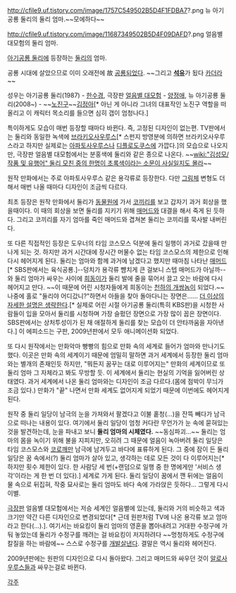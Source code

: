http://cfile9.uf.tistory.com/image/1757C549502B5D4F1FDBA7?.png
뉴 아기공룡 둘리의 둘리 엄마.~~모에하다~~

http://cfile9.uf.tistory.com/image/11687349502B5D4F09DAFD?.png
얼음별 대모험의 둘리 엄마.

[[아기공룡 둘리]]에 등장하는 [[둘리]]의 엄마.

공룡 시대에 살았으므로 이미 오래전에 故 [[공룡]]되었다. ~~그리고 '''[[석유]]'''가 됬다 [[카더라]]~~

성우는 아기공룡 둘리(1987) - [[한수경]], 극장판 [[얼음별 대모험]] - [[양정애]], 뉴 아기공룡 둘리(2008~) - ~~[[노진구]]~~[[김정아]][* 아닌 게 아니라 그녀의 대표작인 노진구 역할을 떠올리고 이 캐릭터 목소리를 들으면 심히 갭이 엄청나다.]

특이하게도 모습이 매번 등장할 때마다 바뀐다. 즉, 고정된 디자인이 없는편. TV판에서는 둘리와 동일한 녹색에 [[브라키오사우루스]][* 스펀지 방영분에 의하면 브라키오사우루스라고 하지만 실제로는 [[아파토사우루스]]나 [[디플로도쿠스]]에 가깝다.]의 모습으로 나오지만, 극장판 얼음별 대모험에서는 분홍색에 둘리와 같은 종으로 나온다. ~~[[wiki:"김성모/작품 및 유행어" 둘리 모친 중의 한명이 초록색이라는 소문이 사실일지도 몰라]]~~

원작 만화에서는 주로 아파토사우루스 같은 용각류로 등장한다. 다만 [[그림체]] 변형도 더해서 매번 나올 때마다 디자인이 조금씩 다르다.

최초 등장은 원작 만화에서 둘리가 [[동물원]]에 가서 [[코끼리]]를 보고 갑자기 과거 회상을 했을때이다. 이 때의 회상을 보면 둘리를 지키기 위해 [[매머드]]와 대결을 해서 죽게 된 듯하다. 그리고 코끼리를 자기 엄마를 죽인 매머드와 겹쳐본 둘리는 코끼리를 묵사발 내버린다.

또 다른 직접적인 등장은 도우너의 타임 코스모스 덕분에 둘리 일행이 과거로 갔을때 만나게 되는 것. 하지만 과거 시간대에 장시간 머물수 없는 타임 코스모스의 제한으로 인해 다시 헤어지게 된다. 둘리는 엄마와 함께 과거에 남겠다고 했지만 때마침 나타난 [[매머드]][* SBS판에서는 육식공룡.]--덩치가 용각류 뺨치게 큰 걸보니 스텝 매머드가 아닐까--와 둘리 엄마가 싸우는 사이에 [[희동이]]가 둘리 발에 줄을 묶어서 끌고 오는 바람에 다시 헤어지고 만다. ~~이 때문에 어린 시청자들에게 희동이는 [[천하의 개쌍놈]]이 되었다.~~ 나중에 홀로 "둘리야 어디갔니?"하면서 아들을 찾아 돌아다니는 장면은...... [[더 이상의 자세한 설명은 생략한다]].[* 실제로 어린 시절 아기공룡 둘리(특히 KBS판)을 시청한 사람들이 입을 모아서 둘리를 시청하며 가장 슬펐던 장면으로 가장 많이 꼽은 장면이다. SBS판에서는 상처투성이가 된 채 애절하게 둘리를 찾는 모습이 더 안타까움을 자아낸다.] 이 에피소드는 구판, 2009년판에서 모두 애니메이션화 되었다.

또 다시 원작에서는 만화악마 빵빵의 힘으로 만화 속의 세계로 들어가 엄마와 만나기도 했다. 이곳은 만화 속의 세계이기 때문에 엄밀히 말하면 과거 세계에서 등장한 둘리 엄마와는 별개의 존재인듯 하지만, "뭐든지 꿈꾸는 대로 이루어지는" 만화의 세계이므로 또 둘리 엄마 그 자체라고 봐도 무방할 듯. 이 세계에서 둘리는 현실의 기억을 잃어버린 상태였다. 과거 세계에서 나온 둘리 엄마와는 디자인이 조금 다르다.(몸에 점박이 무늬가 조금 있다.) 만화가 "끝" 나면서 만화 세계도 없어지게 되었기 때문에 이번에도 헤어지게 된다.

원작 중 둘리 일당이 남극의 눈을 가져와서 팔겠다고 이불 홑청(...)을 잔뜩 빼다가 남극으로 떠나는 내용이 있다. 여기에서 둘리 일당이 엄청 커다란 무언가가 눈 속에 묻혀있는 것을 발견하는데, 눈을 파내고 보니 '''둘리 엄마의 시체였다.''' ~~동심파괴...~~ 둘리는 엄마의 몸을 녹이기 위해 불을 지피지만, 오히려 그 때문에 얼음이 녹아버려 둘리 일당은 타임 코스모스와 [[코로깨]]만 남극에 남겨두고 바다에 표류하게 된다. 그 중에 잠이 든 둘리 일당은 꿈 속에서(?) 둘리 엄마가 살아 있고, 생각하는 데로 모든 것이 다 이루어지는[* 하지만 횟수 제한이 있다. 한 사람당 세 번(+랜덤으로 일행 중 한 명에게만 '서비스 생각'이라는 게 한 번 더 있다).] 세계로 가게 된다. 둘리 일당이 꿈에서 깬 뒤에는 얼음이 물 속으로 뒤집혀, 작중 묘사로는 둘리 엄마도 바다 속에 가라앉은 듯하다... 그렇게 다시 이별. 

[[극장판]] 얼음별 대모험에서는 저승 세계인 얼음별에 있는데, 둘리와 거의 비슷하고 색과 크기만 약간 다른 디자인으로 변경되었다[* 근데 원판처럼 TV에 나온 용각류 보고 엄마라고 한다(…).]. 여기서는 바요킹이 둘리 엄마의 영혼을 뽑아내려고 거대한 수정구에 가둬 놓았는데 둘리가 수정구를 깨려는 걸 바요킹이 저지하려다 ~~멍청하게도 수정구에 칼질을 하는 바람에~~ 스스로 수정구를 [[개발살]]낸다. 결말은 역시 둘리와 헤어진다.

2009년판에는 원판의 디자인으로 다시 돌아왔다. 그리고 매머드와 싸우던 것이 [[알로사우루스]]들과 싸우는걸로 바뀐다.

[[각주]]
